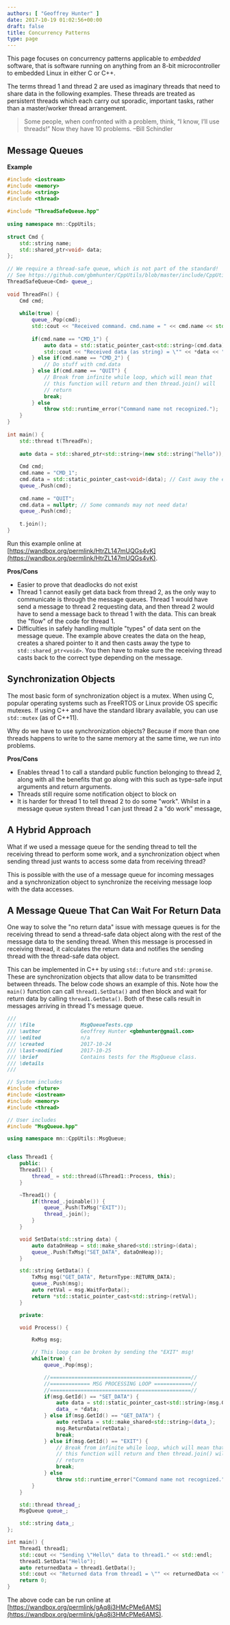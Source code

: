 ```yaml
---
authors: [ "Geoffrey Hunter" ]
date: 2017-10-19 01:02:56+00:00
draft: false
title: Concurrency Patterns
type: page
---
```



This page focuses on concurrency patterns applicable to _embedded_ software, that is software running on anything from an 8-bit microcontroller to embedded Linux in either C or C++.

The terms thread 1 and thread 2 are used as imaginary threads that need to share data in the following examples. These threads are treated as persistent threads which each carry out sporadic, important tasks, rather than a master/worker thread arrangement.

> Some people, when confronted with a problem, think, “I know, I’ll use threads!” Now they have 10 problems. –Bill Schindler

## Message Queues

**Example**

```c++
#include <iostream>
#include <memory>
#include <string>
#include <thread>
    
#include "ThreadSafeQueue.hpp"
    
using namespace mn::CppUtils;
    
struct Cmd {
    std::string name;
    std::shared_ptr<void> data;
};
    
// We require a thread-safe queue, which is not part of the standard!
// See https://github.com/gbmhunter/CppUtils/blob/master/include/CppUtils/ThreadSafeQueue.hpp
ThreadSafeQueue<Cmd> queue_;
    
void ThreadFn() {
    Cmd cmd;
    
    while(true) {
        queue_.Pop(cmd);
        std::cout << "Received command. cmd.name = " << cmd.name << std::endl;
        
        if(cmd.name == "CMD_1") {          
            auto data = std::static_pointer_cast<std::string>(cmd.data); // Cast back to exact data type
            std::cout << "Received data (as string) = \"" << *data << "\"" << std::endl;
        } else if(cmd.name == "CMD_2") {
            // Do stuff with cmd.data
        } else if(cmd.name == "QUIT") {
            // Break from infinite while loop, which will mean that
            // this function will return and then thread.join() will
            // return
            break;  
        } else
            throw std::runtime_error("Command name not recognized.");
    }
}
    
int main() {
    std::thread t(ThreadFn);
    
    auto data = std::shared_ptr<std::string>(new std::string("hello"));
    
    Cmd cmd;
    cmd.name = "CMD_1";
    cmd.data = std::static_pointer_cast<void>(data); // Cast away the exact data type
    queue_.Push(cmd);
    
    cmd.name = "QUIT";
    cmd.data = nullptr; // Some commands may not need data!
    queue_.Push(cmd);
    
    t.join();
}
```

Run this example online at [https://wandbox.org/permlink/HtrZL147mUQGs4vK](https://wandbox.org/permlink/HtrZL147mUQGs4vK).

**Pros/Cons**

* Easier to prove that deadlocks do not exist
* Thread 1 cannot easily get data back from thread 2, as the only way to communicate is through the message queues. Thread 1 would have send a message to thread 2 requesting data, and then thread 2 would have to send a message back to thread 1 with the data. This can break the "flow" of the code for thread 1.
* Difficulties in safely handling multiple "types" of data sent on the message queue. The example above creates the data on the heap, creates a shared pointer to it and then casts away the type to `std::shared_ptr<void>`. You then have to make sure the receiving thread casts back to the correct type depending on the message.

## Synchronization Objects

The most basic form of synchronization object is a mutex. When using C, popular operating systems such as FreeRTOS or Linux provide OS specific mutexes. If using C++ and have the standard library available, you can use `std::mutex` (as of C++11).

Why do we have to use synchronization objects? Because if more than one threads happens to write to the same memory at the same time, we run into problems.

**Pros/Cons**

* Enables thread 1 to call a standard public function belonging to thread 2, along with all the benefits that go along with this such as type-safe input arguments and return arguments.
* Threads still require some notification object to block on
* It is harder for thread 1 to tell thread 2 to do some "work". Whilst in a message queue system thread 1 can just thread 2 a "do work" message, 

## A Hybrid Approach

What if we used a message queue for the sending thread to tell the receiving thread to perform some work, and a synchronization object when sending thread just wants to access some data from receiving thread?

This is possible with the use of a message queue for incoming messages and a synchronization object to synchronize the receiving message loop with the data accesses.

## A Message Queue That Can Wait For Return Data

One way to solve the "no return data" issue with message queues is for the receiving thread to send a thread-safe data object along with the rest of the message data to the sending thread. When this message is processed in receiving thread, it calculates the return data and notifies the sending thread with the thread-safe data object.

This can be implemented in C++ by using `std::future` and `std::promise`. These are synchronization objects that allow data to be transmitted between threads. The below code shows an example of this. Note how the `main()` function can call `thread1.SetData()` and then block and wait for return data by calling `thread1.GetData()`. Both of these calls result in messages arriving in thread 1's message queue.

```c++    
///
/// \file 				MsgQueueTests.cpp
/// \author 			Geoffrey Hunter <gbmhunter@gmail.com>
/// \edited             n/a
/// \created			2017-10-24
/// \last-modified		2017-10-25
/// \brief 				Contains tests for the MsgQueue class.
/// \details
///		

// System includes
#include <future>
#include <iostream>
#include <memory>
#include <thread>

// User includes
#include "MsgQueue.hpp"

using namespace mn::CppUtils::MsgQueue;


class Thread1 {
    public:
    Thread1() {
        thread_ = std::thread(&Thread1::Process, this);
    }

    ~Thread1() {
        if(thread_.joinable()) {
            queue_.Push(TxMsg("EXIT"));
            thread_.join();
        }
    }

    void SetData(std::string data) {
        auto dataOnHeap = std::make_shared<std::string>(data);
        queue_.Push(TxMsg("SET_DATA", dataOnHeap));
    }

    std::string GetData() {
        TxMsg msg("GET_DATA", ReturnType::RETURN_DATA);
        queue_.Push(msg);
        auto retVal = msg.WaitForData();
        return *std::static_pointer_cast<std::string>(retVal);
    }

    private:

    void Process() {

        RxMsg msg;

        // This loop can be broken by sending the "EXIT" msg!
        while(true) {
            queue_.Pop(msg);

            //==============================================//
            //============= MSG PROCESSING LOOP ============//
            //==============================================//
            if(msg.GetId() == "SET_DATA") {
                auto data = std::static_pointer_cast<std::string>(msg.GetData()); // Cast back to exact data type
                data_ = *data;
            } else if(msg.GetId() == "GET_DATA") {
                auto retData = std::make_shared<std::string>(data_);
                msg.ReturnData(retData);
                break;
            } else if(msg.GetId() == "EXIT") {
                // Break from infinite while loop, which will mean that
                // this function will return and then thread.join() will
                // return
                break;
            } else
                throw std::runtime_error("Command name not recognized.");
        }
    }

    std::thread thread_;
    MsgQueue queue_;

    std::string data_;
};

int main() {
    Thread1 thread1;
    std::cout << "Sending \"Hello\" data to thread1." << std::endl;
    thread1.SetData("Hello");
    auto returnedData = thread1.GetData();
    std::cout << "Returned data from thread1 = \"" << returnedData << "\"." << std::endl;
    return 0;
}
```

The above code can be run online at [https://wandbox.org/permlink/gAq8i3HMcPMe6AMS](https://wandbox.org/permlink/gAq8i3HMcPMe6AMS).
